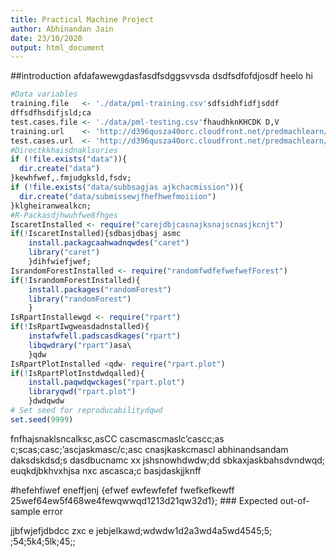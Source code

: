 ---
title: Practical Machine Project
author: Abhinandan Jain
date: 23/10/2020
output: html_document
---


##introduction
afdafawewgdasfasdfsdggsvvsda
dsdfsdfofdjosdf
heelo
hi

```{r configuration, echo=TRUE, results='hide'}
#Data variables
training.file   <- './data/pml-training.csv'sdfsidhfidfjsddf
dffsdfhsdifjsld;ca
test.cases.file <- './data/pml-testing.csv'fhaudhknKHCDK D,V
training.url    <- 'http://d396qusza40orc.cloudfront.net/predmachlearn/pml-training.csv'JEEIFHWEIJLnrnfklwenf
test.cases.url  <- 'http://d396qusza40orc.cloudfront.net/predmachlearn/pml-testing.csv'
#Directkkhaisdnaklsories
if (!file.exists("data")){
  dir.create("data")
}kewhfwef,.fmjudgksld,fsdv;
if (!file.exists("data/subbsagjas ajkchacmission")){
  dir.create("data/submissewjfhefhwefmoiiion")
}klgheiranwealkcn;
#R-Packasdjhwuhfwe8fhges
IscaretInstalled <- require("carejdbjcasnajksnajscnasjkcnjt")
if(!IscaretInstalled){sdbasjdbasj asmc
    install.packagcaahwadnqwdes("caret")
    library("caret")
    }dihfwiefjwef;
IsrandomForestInstalled <- require("randomfwdfefwefwefForest")
if(!IsrandomForestInstalled){
    install.packages("randomForest")
    library("randomForest")
    }
IsRpartInstallewgd <- require("rpart")
if(!IsRpartIwgweasdadnstalled){
    instafwfell.padscasdkages("rpart")
    libqwdrary("rpart")asa\
    }qdw
IsRpartPlotInstalled <qdw- require("rpart.plot")
if(!IsRpartPlotInstdwdqalled){
    install.paqwdqwckages("rpart.plot")
    libraryqwd("rpart.plot")
    }dwdqwdw
# Set seed for reproducabilitydqwd
set.seed(9999)
```

fnfhajsnaklsncalksc,asCC
cascmascmaslc'cascc;as
c;scas;casc;'ascjaskmasc/c;asc
cnasjkaskcmascl
abhinandsandam daksdskdsd;s
dasdbucnamc xx  jshsnowhdwdw;dd
sbkaxjaskbahsdvndwqd;
euqkdjbkhvxhjsa nxc ascasca;c
basjdaskjjknff

#hefehfiwef
eneffjenj
{efwef
ewfewfefef
fwefkefkewff 25wef64ew5f468we4fewqwwqd1213d21qw32d1};
### Expected out-of-sample error

jjbfwjefjdbdcc zxc e jebjelkawd;wdwdw1d2a3wd4a5wd4545;5;
;54;5k4;5lk;45;;

